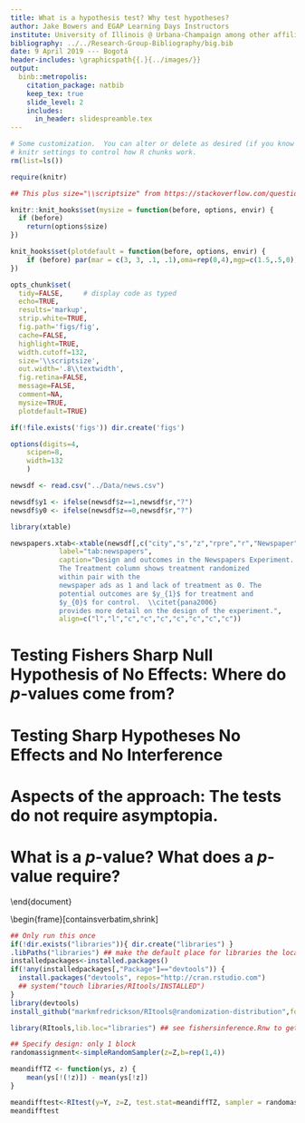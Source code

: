 ```yaml
---
title: What is a hypothesis test? Why test hypotheses?
author: Jake Bowers and EGAP Learning Days Instructors
institute: University of Illinois @ Urbana-Champaign among other affiliations
bibliography: ../../Research-Group-Bibliography/big.bib
date: 9 April 2019 --- Bogotá
header-includes: \graphicspath{{.}{../images/}}
output:
  binb::metropolis:
    citation_package: natbib    
    keep_tex: true
    slide_level: 2
    includes:
      in_header: slidespreamble.tex
---
```


```r
# Some customization.  You can alter or delete as desired (if you know what you are doing).
# knitr settings to control how R chunks work.
rm(list=ls())

require(knitr)

## This plus size="\\scriptsize" from https://stackoverflow.com/questions/26372138/beamer-presentation-rstudio-change-font-size-for-chunk

knitr::knit_hooks$set(mysize = function(before, options, envir) {
  if (before)
    return(options$size)
})

knit_hooks$set(plotdefault = function(before, options, envir) {
    if (before) par(mar = c(3, 3, .1, .1),oma=rep(0,4),mgp=c(1.5,.5,0))
})

opts_chunk$set(
  tidy=FALSE,     # display code as typed
  echo=TRUE,
  results='markup',
  strip.white=TRUE,
  fig.path='figs/fig',
  cache=FALSE,
  highlight=TRUE,
  width.cutoff=132,
  size='\\scriptsize',
  out.width='.8\\textwidth',
  fig.retina=FALSE,
  message=FALSE,
  comment=NA,
  mysize=TRUE,
  plotdefault=TRUE)

if(!file.exists('figs')) dir.create('figs')

options(digits=4,
	scipen=8,
	width=132
	)
```

\begin{frame}{Key Points for this lecture}

Statistical inference (e.g. Hypothesis tests and confidence
intervals) is \textbf{inference} --- reasoning about the unobserved.

\medskip

$p$-values require probability distributions.

\medskip

\textcolor{blue}{Randomization} (or Design) +
\textcolor{orange}{a Hypothesis} + \textcolor{green}{a Test Statistic
Function} can provide
probability distributions representing the hypothesis (and thus
$p$-values).

\end{frame}

```r
newsdf <- read.csv("../Data/news.csv")
```

```r
newsdf$y1 <- ifelse(newsdf$z==1,newsdf$r,"?")
newsdf$y0 <- ifelse(newsdf$z==0,newsdf$r,"?")

library(xtable)

newspapers.xtab<-xtable(newsdf[,c("city","s","z","rpre","r","Newspaper","y1","y0")],
			label="tab:newspapers",
			caption="Design and outcomes in the Newspapers Experiment.
			The Treatment column shows treatment randomized
			within pair with the
			newspaper ads as 1 and lack of treatment as 0. The
			potential outcomes are $y_{1}$ for treatment and
			$y_{0}$ for control.  \\citet{pana2006}
			provides more detail on the design of the experiment.",
			align=c("l","l","c","c","c","c","c","c","c"))
```

\begin{frame}{Inferring about Causal Effects}

How can we use what we \textbf{see} to learn about
\only<1>{what we want to \textbf{know}} \only<3>{$\text{a causal effect}_i=f(y_{i,1},y_{i,0})$} \only<2>{\textbf{\textcolor{blue}{potential outcomes}}}?

```r
print(newspapers.xtab,
      sanitize.text.function=function(x){x},include.rownames=FALSE,include.colnames=FALSE,
      table.placement="!ht",
      comment=FALSE,
      add.to.row=list(pos=list(-1),
		      command="&&& \\multicolumn{2}{c}{Turnout} \\\\ City &
		      Pair & Treatment & \\multicolumn{1}{c}{Baseline} &
		      \\multicolumn{1}{c}{Outcome} &
		      \\multicolumn{1}{c}{Newspaper} &
		      \\multicolumn{1}{c}{$y_{1}$} &
		      \\multicolumn{1}{c}{$y_{0}$}\\\\"),
      hline.after=c(0,nrow(newspapers.xtab)))
```

\only<3>{\textbf{\emph{Small group exercise:}} \textbf{Can you think of \textcolor{orange}{more than one way} to learn about the counterfactual causal effect of treatment using what we observe?}}
\end{frame}

\section{Definition of a p-value. What does it mean?}

\begin{frame}
  \frametitle{What is the true effect of the treatment assignment?}

  \only<1>{ \includegraphics[width=.8\textwidth]{cartoonNeymanBayesFisherCropped.pdf} }
  \only<2>{ \includegraphics[width=.8\textwidth]{cartoon3ATENeyman.pdf} }
  \only<3>{ \includegraphics[width=.8\textwidth]{cartoonBayes.pdf} }
  \only<4>{ \includegraphics[width=.8\textwidth]{cartoon4Fisher.pdf} }

\end{frame}


# Testing Fishers Sharp Null Hypothesis of No Effects: Where do $p$-values come from?



\begin{frame}[containsverbatim,allowframebreaks,shrink]
  \frametitle{Testing the Sharp Null of No Effects Practically}
  \framesubtitle{Ingredients: Hypothesis, Test Statistic Function, Distribution}

```r
options(width=132)
library(randomizr)
```

```r
newexperiment <- function(block){
	block_ra(blocks=block)
}

testStat1 <- function(y,z,b){
	## Diff of means
  ## y is outcome
  ## z is treatment (binary here)
  ## b is block
  if(length(unique(b))==1){
    ## if only one block, then this is a simple mean difference
    return(mean(y[z==1]) - mean(y[z==0]))
  } else {
    z <- z[order(b)]
    ys <- y[order(b)]
    ysdiffs <- ys[z==1] - ys[z==0]  ## assuming sorted by pair
    meandiffs <- mean(ysdiffs)
    return(meandiffs)
  }
}


testStat2 <- function(y,z,b){
	## Diff of mean ranks
  ## y is outcome
  ## z is treatment (binary here)
  ## b is block
  y <- rank(y) ##
  if(length(unique(b))==1){
    ## if only one block, then this is a simple mean difference
    return(mean(y[z==1]) - mean(y[z==0]))
  } else {
    z <- z[order(b)]
    ys <- y[order(b)]
    ysdiffs <- ys[z==1] - ys[z==0]  ## assuming sorted by pair
    meandiffs <- mean(ysdiffs)
    return(meandiffs)
  }
}
```

\end{frame}


\begin{frame}[containsverbatim,allowframebreaks]
  \frametitle{Testing the Sharp Null of No Effects Practically}
  \framesubtitle{Ingredients: Hypothesis, Test Statistic Function, Distribution}

  The probability distribution implied by the hypothesis is generated by
  repeating the experiment.

```r
obsTestStat1 <- with(newsdf,testStat1(y=r,z=z,b=sF))
obsTestStat2 <- with(newsdf,testStat2(y=r,z=z,b=sF))
set.seed(12345)
refDistNull1 <- replicate(1000,with(newsdf,testStat1(y=r,z=newexperiment(b=sF),b=sF)))
refDistNull2 <- replicate(1000,with(newsdf,testStat2(y=r,z=newexperiment(b=sF),b=sF)))

p1SideMean <- mean(refDistNull1>=obsTestStat1)
p1SideRank<-mean(refDistNull2>=obsTestStat2)
p2SideMean<-2*min(mean(refDistNull1>=obsTestStat1),mean(refDistNull1<=obsTestStat1))
p2SideRank <- 2*min(mean(refDistNull2>=obsTestStat2),mean(refDistNull2<=obsTestStat2))
p2SideRank
p2SideMean
```

\end{frame}


\begin{frame}
	\frametitle{}

	Hypotheses+Design imply difference observations (identity...)

\end{frame}


\begin{frame}[containsverbatim]
	\frametitle{Mean Difference Test Statistic}

	 $H_0: y_{i1}=y_{i0}$, One-sided $p=6/16=.375$.

\centering
\includegraphics[width=.8\textwidth]{newspapersRandDist1.pdf}

```r
6/16
p1SideMean
```


\end{frame}



\begin{frame}[containsverbatim]
	\frametitle{Different Test Statistics Summarize Information
	Differently}

	- Power differences. Sensitivity to different alternatives.

  \centering
```r
plot(density(refDistNull2),xlim=range(c(refDistNull1,refDistNull2)))
rug(jitter(refDistNull2),line= -1,lwd=2)
lines(density(refDistNull1),lty=2)
rug(jitter(refDistNull1),line=.5,lwd=2)
abline(v=obsTestStat2)
abline(v=obsTestStat1)
```

\end{frame}

# Testing Sharp Hypotheses No Effects and No Interference

\begin{frame}
  \frametitle{Statistical inference for counterfactual quantities with interference?}

  \centering
  \includegraphics{complete-graph.pdf}

  \only<1>{

    \includegraphics[width=.95\textwidth]{interference-example.pdf}

  }

  \only<2>{
    \includegraphics[width=.95\textwidth]{interference-example-2.pdf}

    Introducing the \textbf{uniformity trial} $\equiv \by_{i,0000}$
    (Rosenbaum, 2007).
  }


\end{frame}


# Aspects of the approach: The tests do not require asymptopia.

\begin{frame}[containsverbatim,shrink]
	\frametitle{Permutations vs Central Limit Theorem?}

	Which distribution should we use? Which $p$-value is better? (On what
	basis would we judge a $p$-value?)

```r
lmpvalue <- summary(lm(r~z+sF,data=newsdf))$coef["z",4]
lmpvalue
p2SideMean
```

(1) False positive rate

(2) Power

\end{frame}


\begin{frame}
	\frametitle{Permutations vs Central Limit Theorem?: False Positive
	Rate}

\centering
\only<1>{\includegraphics[width=.95\textwidth]{newspapersTDist.pdf} }
\only<2>{\includegraphics[width=.95\textwidth]{newspapersTypeIError.pdf} }

\end{frame}


\begin{frame}[containsverbatim,shrink]
	\frametitle{What about when samples are large?}

	\begin{columns}[t]
		\begin{column}{.5\textwidth}
```r
set.seed(20180225)
N <- 1000
y0 <- rchisq(N,df=1)
y1 <- y0 + rnorm(N,mean=0,sd=sd(y0))## No treatment effect but different variance
Z <- complete_ra(N) ## very simple randomization
Y <- Z*y1 + (1-Z) * y0 ## randomization reveals a potential outcome

newexpComplete <- function(N){
	complete_ra(N)
}

testStat3 <- function(y,z){
	## Diff of means
  ## y is outcome
  ## z is treatment (binary here)
    md <- mean(y[z==1]) - mean(y[z==0])
    return(md)
  }

obsTestStat <- testStat3(y=Y,z=Z)
randDist <- replicate(1000,testStat3(y=Y,z=newexpComplete(N)))
mean(randDist >= obsTestStat)
2* min( mean(randDist >= obsTestStat), mean(randDist <= obsTestStat))
```

```r
library(sandwich)
library(lmtest)

thelm <- lm(Y~Z)
theSEs <- coeftest(thelm,vcov=vcovHC(thelm,type="HC2"))
theSEs[2,4]
```
\end{column}
\begin{column}{.5\textwidth}

Notice heteroskedasticity.

```r
 boxplot(list(y0,y1))
```


```r
plot(density(randDist))
curve(dnorm(x,sd=theSEs[2,2],mean=0),from=-1,to=1,col="blue", add=TRUE)
```

\end{column}
\end{columns}

\end{frame}

# What is a $p$-value? What does a $p$-value require?

\begin{frame}
	\frametitle{What does it mean to test a hypothesis?}

	What is a $p$-value?

	\medskip

	What do we learn from a hypothesis test?

	\medskip

	What do we need to assume to make a hypothesis test (in this simplest
	case) interpretable?

\end{frame}

\appendix
\section{Summary and Discussion}


\begin{frame}
\frametitle{Why test a hypothesis? What is a hypothesis?}

(1) In an experiment a hypothesis is a claim or model about the relationship among potential
outcomes; about unobserved outcomes.

(2) In an experiment a hypothesis test allows a form of causal inference (or statistical
inference about a counterfactual causal effect)

\end{frame}

\begin{frame}
	\frametitle{Where does the reference distribution come from? What
	justifies it?}

How to make a distribution? Where do they come from? How do we justify our
choices?

In an experiment we have the opportunity to use randomization to provide a
"reasoned basis for inference". That is, we know how randomization happened.
And the specific randomization could have happened differently (different
units could have been in treatment and control depending on the random process).




\end{frame}

\begin{frame}
	\frametitle{Key features of Fisher's approach}

	\begin{description}
		\item[Flexible] Any scientific model than can generate
			implications for all units' potential outcomes can, in
			principle, produce testable parameters.
		\item[Design based] Requires knowledge of probability of $Z$
			not $Y$ or $Y|X$ or $\beta|\gamma$.
		\item[Finite Sample Oriented] Does not require asymptopia. Can
			use asymptopia when there for a visit.
		\item[Can be slow] In between 8 cities and asymptopia is a
			land of many permutations.
		\item[Probably conservative] Uses relatively little of the
			total information we have available about the science.
	\end{description}

	\textcolor{orange}{If you want to know more read Paul Rosenbaum's work}
	The version of Fisher's approach I discuss here is built on work by Paul
	Rosenbaum. Read his work if you want to learn more.

\end{frame}



\begin{frame}[allowframebreaks]
        \bibliographystyle{apsr}
        \bibliography{../BIB/big}
\end{frame}

\section{Extra}

\subsection{Sharp Hypotheses of Some Effects. Sharp Hypotheses as Causal Models}

\subsubsection{The Constant Additive Effect Model}

\begin{frame}
	\frametitle{What range of effects might be surprising?}

	\begin{description}
		\item[Hypothesize a model of potential outcomes]
	For $H_0: y_{i1} = y_{i0} + \tau$, what $\tau$ might be surprising?

\item[Map the model to observation via design] What would $\tau=6$ imply for
	what we observe? If $\tau=6$ and $Y_i = Z_i y_{i1} + (1-Z_i) y_{i0}$
	then $Y_i - Z_i 6 = y_{i0}$.

\item[Generate the randomization distribution of this hypothesis] As before
\item[Summarize information against the hypothesis] For hypotheses of $\tau
	\ge 6$ we have $p \le .125$  using a mean difference test
	statistic.
\end{description}

\centering
\includegraphics[width=.7\textwidth]{newspapersFig3.pdf}

\end{frame}

\begin{frame}
	\frametitle{What effects might be least surprising?}

	The idea of a ``best guess'' maps onto the Hodges-Lehmann point
	estimate: the hypotheses for which $E(t(Z,Y)=0$: ex. the difference of
	means is zero. Here $\tau=1.5$ for the mean difference and
	$\tau=3.25$ for the rank-based test (which equalizes medians).

\centering
\includegraphics[width=.9\textwidth]{newspapersHLAdj.pdf}

\end{frame}

\begin{frame}
	\frametitle{Theoretical models of potential outcomes can produce sharp
	hypotheses}


\centering
\only<1>{ \includegraphics[width=.9\textwidth]{fishersutvaNetwork.pdf} }
\only<2>{ \includegraphics[width=.9\textwidth]{fishersutvaModel.pdf} }
\only<3>{ \includegraphics[width=.9\textwidth]{fishersutvaResults.pdf} }



\end{frame}

\begin{frame}{A General Fisherian Inference Algorithm}
  \begin{enumerate}
    \item Write a model ($\HH(\yu, \bz, \theta)$) converting uniformity trial
      into observed data (i.e. a causal model).
    \item Solve for $\yu$: $\HH(\by_\bz, \bzero, \theta_0) = \yu$
    \item Select a test statistic that is effect increasing in all relevant
	    dimensions.
    \item Compute $p$-values for substantively meaningful range of $\theta$.
	    Or calculate boundaries of regions.
  \end{enumerate}


  \note{So, let me just summarize our workflow --- which, for those of you
    familiar with Rosenbaum's approach to Fisher's hypothesis testing, will be
    very familiar.}

\end{frame}


\subsection{Information arises from both theory and instruments}

\begin{frame}
	\frametitle{Robust test statistics can increase power.}

	For the simple mean difference test statistic, we have $p=.375$, for a
	rank sum test (the sum of the ranks of the treated units), we have a
	$p=.4375$, and for an M-estimator based test (like mean-differences
	but with weights roughly inversely proportional to the
	Cook's $D$ influence measure) we have $p=.3125$.

	\centering
	\includegraphics[width=.8\textwidth]{newspapersCooksD.pdf}

\end{frame}

\begin{frame}
	\frametitle{Covariance adjusted tests can increase power.}

	Using the difference pre-vs-post as the outcome (comparing treated
	pre-vs-post with paired control pre-vs-post), and using the robust
	test statistic for $H_0: y_{i1}=y_{i0}$ $p=4/16=.25$.

	Using $e_i = (Y_i - Y_{i,t-1}) - (\hat{\beta}_0 + \hat{\beta}_1\text{pop} +
	\hat{\beta}_2 \text{num candidates})$ and the robust test statistic to
	test $H_0: y_{i1}=y_{i0}$  we have  $p=2/16=.125$.


\end{frame}

\end{document}



\begin{frame}[containsverbatim] %,allowframebreaks]
  \frametitle{Testing the Sharp Null of No Effects Exactly}

```r
options(width=132)
```

```r
Z <- c(0,1,0,1) ## Define treatment vector
Y <- c(16,22,7,14) ## Define outcome vector
## There are choose(4,2) ways to assign treatment
## Make a matrix containing all of the ways to assign treatment
Om <- matrix(0,ncol=choose(4,2),nrow=length(Z)) ## First fill with zeros
whotrted <- combn(1:4,2) ## Generate indicators of who is treated
for(i in 1:choose(4,2)){ Om[cbind(whotrted[,i],i)]<-1 }

## Great a function to summarize the hypothesized
## treatment to outcome relationship
meandifftz <- function(y,z){ mean(y[z==1]) - mean(y[z==0]) }
rankdifftz <- function(y,z){ q<-rank(y); mean(q[z==1]) - mean(q[z==0]) }
## Apply the function to all possible experiments
mdist<-apply(Om,2, function(z){ meandifftz(Y,z) })
rdist<-apply(Om,2, function(z){ rankdifftz(Y,z) })
rbind(Om,mdist,rdist)
```

\end{frame}

\begin{frame}[containsverbatim]
	\frametitle{continued}

```r
table(mdist)
table(rdist)
mobs <- meandifftz(Y,Z) ## observed value of test stat
robs <- rankdifftz(Y,Z) ## observed value of test stat
mean(mdist >= mobs) ## p-value
mean(rdist >= robs) ## p-value
```

\end{frame}

\begin{frame}[containsverbatim,shrink]
	\frametitle{Faster Method}

```r
## Only run this once
if(!dir.exists("libraries")){ dir.create("libraries") }
.libPaths("libraries") ## make the default place for libraries the local one
installedpackages<-installed.packages()
if(!any(installedpackages[,"Package"]=="devtools")) {
  install.packages("devtools", repos="http://cran.rstudio.com")
  ## system("touch libraries/RItools/INSTALLED")
}
library(devtools)
install_github("markmfredrickson/RItools@randomization-distribution",force=TRUE,lib="libraries")
```

```r
library(RItools,lib.loc="libraries") ## see fishersinference.Rnw to get the dev version

## Specify design: only 1 block
randomassignment<-simpleRandomSampler(z=Z,b=rep(1,4))

meandiffTZ <- function(ys, z) {
    mean(ys[!(!z)]) - mean(ys[!z])
}

meandifftest<-RItest(y=Y, z=Z, test.stat=meandiffTZ, sampler = randomassignment)
meandifftest
```

